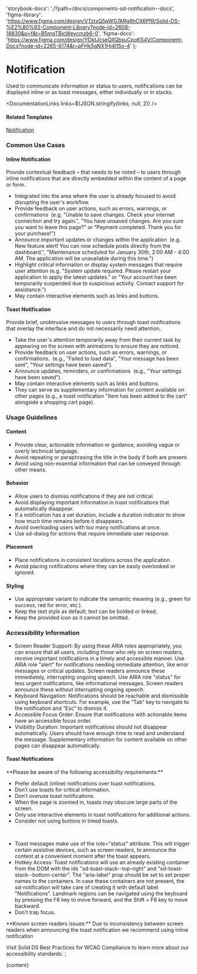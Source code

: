 

  'storybook-docs': './?path=/docs/components-sd-notification--docs',
  'figma-library':
    'https://www.figma.com/design/VTztxQ5pWG7ARg8hCX6PfR/Solid-DS-%E2%80%93-Component-Library?node-id=2608-18830&p=f&t=B5mgTBjcWeycmzb6-0',
  'figma-docs':
    'https://www.figma.com/design/YDktJcseQIIQbsuCpoKS4V/Component-Docs?node-id=2265-6174&t=pFHk5gNX1Hj4l15o-4'
};

# Notification

Used to communicate information or status to users, notifications can be displayed inline or as toast messages, either individually or in stacks.

<DefaultStory />

<DocumentationLinks links=${JSON.stringify(links, null, 2)} />

#### Related Templates

[Notification](./?path=/docs/templates-notification--docs)

### Common Use Cases

#### Inline Notification

Provide contextual feedback – that needs to be noted – to users through inline notifications that are directly embedded within the content of a page or form.

- Integrated into the area where the user is already focused to avoid disrupting the user's workflow.
- Provide feedback on user actions, such as errors, warnings, or confirmations  (e.g. "Unable to save changes. Check your internet connection and try again.", "You have unsaved changes. Are you sure you want to leave this page?" or "Payment completed. Thank you for your purchase!")
- Announce important updates or changes within the application  (e.g. New feature alert! You can now schedule posts directly from the dashboard.", "Maintenance scheduled for January 30th, 2:00 AM - 4:00 AM. The application will be unavailable during this time.")
- Highlight critical information or display system messages that require user attention (e.g. "System update required. Please restart your application to apply the latest updates." or "Your account has been temporarily suspended due to suspicious activity. Contact support for assistance.")
- May contain interactive elements such as links and buttons.

#### Toast Notification

Provide brief, unobtrusive messages to users through toast notifications that overlay the interface and do not necessarily need attention.

- Take the user's attention temporarily away from their current task by appearing on the screen with animations to ensure they are noticed.
- Provide feedback on user actions, such as errors, warnings, or confirmations.  (e.g., "Failed to load data", "Your message has been sent", "Your settings have been saved").
- Announce updates, reminders, or confirmations  (e.g., "Your settings have been saved").
- May contain interactive elements such as links and buttons.
- They can serve as supplementary information for content available on other pages (e.g., a toast notification "Item has been added to the cart" alongside a shopping cart page).

### Usage Guidelines

#### Content

- Provide clear, actionable information or guidance, avoiding vague or overly technical language.
- Avoid repeating or paraphrasing the title in the body if both are present.
- Avoid using non-essential information that can be conveyed through other means.

#### Behavior

- Allow users to dismiss notifications if they are not critical.
- Avoid displaying important information in toast notifications that automatically disappear.
- If a notification has a set duration, include a duration indicator to show how much time remains before it disappears.
- Avoid overloading users with too many notifications at once.
- Use sd-dialog for actions that require immediate user response.

#### Placement

- Place notifications in consistent locations across the application.
- Avoid placing notifications where they can be easily overlooked or ignored.

#### Styling

- Use appropriate variant to indicate the semantic meaning (e.g., green for success, red for error, etc.).
- Keep the text style as default; text can be bolded or linked.
- Keep the provided icon as it cannot be omitted.

### Accessibility Information

- Screen Reader Support: By using these ARIA roles appropriately, you can ensure that all users, including those who rely on screen readers, receive important notifications in a timely and accessible manner. Use ARIA role "alert" for notifications needing immediate attention, like error messages or critical updates. Screen readers announce these immediately, interrupting ongoing speech. Use ARIA role "status" for less urgent notifications, like informational messages. Screen readers announce these without interrupting ongoing speech.
- Keyboard Navigation: Notifications should be reachable and dismissible using keyboard shortcuts. For example, use the “Tab” key to navigate to the notification and “Esc” to dismiss it.
- Accessible Focus Order: Ensure that notifications with actionable items have an accessible focus order.
- Visibility Duration: Important notifications should not disappear automatically. Users should have enough time to read and understand the message. Supplementary information for content available on other pages can disappear automatically.

#### Toast Notifications

<sd-notification variant="warning" open>
  <p>**Please be aware of the following accessibility requirements:**</p>
  <ul>
    <li>Prefer default (inline) notifications over toast notifications.</li>
    <li>Don’t use toasts for critical information.</li>
    <li>Don’t overuse toast notifications.</li>
    <li>When the page is zoomed in, toasts may obscure large parts of the screen.</li>
    <li>Only use interactive elements in toast notifications for additional actions.</li>
    <li>Consider not using buttons in timed toasts.</li>
  </ul>
</sd-notification><br>

- Toast messages make use of the role="status" attribute. This will trigger certain assistive devices, such as screen readers, to announce the content at a convenient moment after the toast appears.
- Hotkey Access: Toast notifications will use an already existing container from the DOM with the ids "sd-toast-stack--top-right" and "sd-toast-stack--bottom-center". The "aria-label" prop should be set to set proper names to the containers. In case these containers are not present, the sd-notification will take care of creating it with default label "Notifications". Landmark regions can be navigated using the keyboard by pressing the F6 key to move forward, and the Shift + F6 key to move backward.
- Don't trap focus.

<sd-notification variant="warning" open>
  **Known screen readers issues:** Due to inconsistency between screen readers when announcing the toast notification we recommend using inline notification
</sd-notification><br>

Visit <sd-link href="https://www.figma.com/design/YDktJcseQIIQbsuCpoKS4V/Component-Docs?node-id=10708-5011&t=Z1FxSGWkmXG5r5sw-4" target="_blank">Solid DS Best Practices for WCAG Compliance</sd-link> to learn more about our accessibility standards.`;

<Meta title="Components/sd-notification/Overview" />

<OverviewFormatter story={SdNotificationStories.Default}>{content}</OverviewFormatter>
